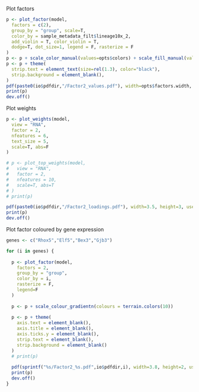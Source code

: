 

<!-- Factor 2  -->

Plot factors
```r
p <- plot_factor(model,
  factors = c(2),
  group_by = "group", scale=T,
  color_by = sample_metadata_filt$lineage10x_2, 
  add_violin = T, color_violin = T,
  dodge=T, dot_size=1, legend = F, rasterize = F
)
p <- p + scale_color_manual(values=opts$colors) + scale_fill_manual(values=opts$colors)
p <- p + theme(
  strip.text = element_text(size=rel(1.3), color="black"),
  strip.background = element_blank(),
)
pdf(paste0(io$pdfdir,"/Factor2_values.pdf"), width=opts$factors.width, height=opts$factors.height, useDingbats = F)
print(p)
dev.off()
```

Plot weights
```r
p <- plot_weights(model,
  view = "RNA",
  factor = 2,
  nfeatures = 6,
  text_size = 5,
  scale=T, abs=F
)

# p <- plot_top_weights(model, 
#   view = "RNA", 
#   factor = 2, 
#   nfeatures = 10,
#   scale=T, abs=T
# )
# print(p)

pdf(paste0(io$pdfdir,"/Factor2_loadings.pdf"), width=3.5, height=3, useDingbats = F)
print(p)
dev.off()
```

Plot factor coloured by gene expression
```r
genes <- c("Rhox5","Elf5","Bex3","Gjb3")

for (i in genes) {
  
  p <- plot_factor(model,
    factors = 2,
    group_by = "group",
    color_by = i,
    rasterize = F,
    legend=F
  )
  
  p <- p + scale_colour_gradientn(colours = terrain.colors(10))
  
  p <- p + theme(
    axis.text = element_blank(),
    axis.title = element_blank(),
    axis.ticks.y = element_blank(),
    strip.text = element_blank(),
    strip.background = element_blank()
  )
  # print(p)
  
  pdf(sprintf("%s/Factor2_%s.pdf",io$pdfdir,i), width=3.8, height=2, useDingbats = F)
  print(p)
  dev.off()
}
```


